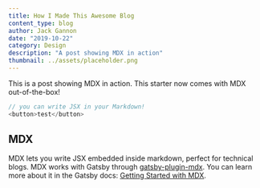 ```yaml
---
title: How I Made This Awesome Blog
content_type: blog
author: Jack Gannon
date: "2019-10-22"
category: Design
description: "A post showing MDX in action"
thumbnail: ../assets/placeholder.png
---
```


<Logo />
This is a post showing MDX in action. This starter now comes with MDX out-of-the-box!

```js
// you can write JSX in your Markdown!
<button>test</button>
```


## MDX

MDX lets you write JSX embedded inside markdown, perfect for technical blogs. MDX works with Gatsby through [gatsby-plugin-mdx](https://www.gatsbyjs.org/packages/gatsby-plugin-mdx/). You can learn more about it in the Gatsby docs: [Getting Started with MDX](https://www.gatsbyjs.org/docs/mdx/getting-started/).
